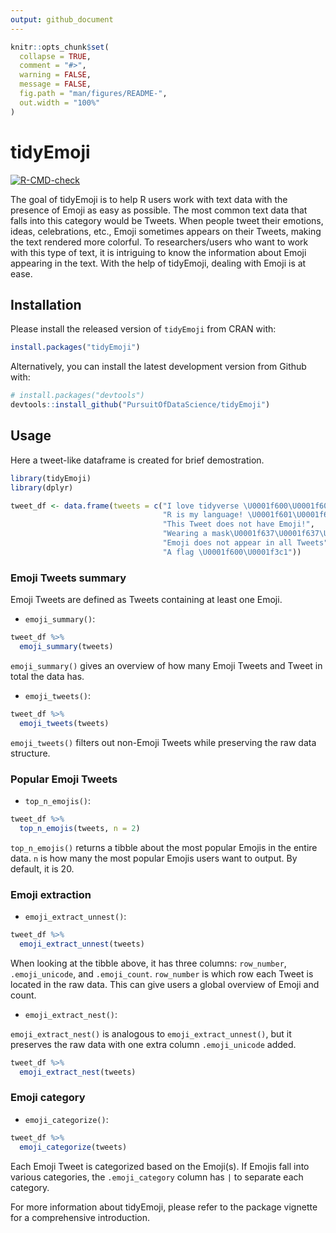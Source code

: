 ```yaml
---
output: github_document
---
```


<!-- README.md is generated from README.Rmd. Please edit that file -->

```r
knitr::opts_chunk$set(
  collapse = TRUE,
  comment = "#>",
  warning = FALSE,
  message = FALSE,
  fig.path = "man/figures/README-",
  out.width = "100%"
)
```

# tidyEmoji

<!-- badges: start -->
[![R-CMD-check](https://github.com/PursuitOfDataScience/tidyEmoji/workflows/R-CMD-check/badge.svg)](https://github.com/PursuitOfDataScience/tidyEmoji/actions)
<!-- badges: end -->

The goal of tidyEmoji is to help R users work with text data with the presence of Emoji as easy as possible. The most common text data that falls into this category would be Tweets. When people tweet their emotions, ideas, celebrations, etc., Emoji sometimes appears on their Tweets, making the text rendered more colorful. To researchers/users who want to work with this type of text, it is intriguing to know the information about Emoji appearing in the text. With the help of tidyEmoji, dealing with Emoji is at ease. 

## Installation

Please install the released version of `tidyEmoji` from CRAN with:

``` r
install.packages("tidyEmoji")
```

Alternatively, you can install the latest development version from Github with:

``` r
# install.packages("devtools")
devtools::install_github("PursuitOfDataScience/tidyEmoji")
```

## Usage

Here a tweet-like dataframe is created for brief demostration. 

```r
library(tidyEmoji)
library(dplyr)
```

```r
tweet_df <- data.frame(tweets = c("I love tidyverse \U0001f600\U0001f603\U0001f603",
                                  "R is my language! \U0001f601\U0001f606\U0001f605",
                                  "This Tweet does not have Emoji!",
                                  "Wearing a mask\U0001f637\U0001f637\U0001f637\U0001f637.",
                                  "Emoji does not appear in all Tweets",
                                  "A flag \U0001f600\U0001f3c1"))
```


### Emoji Tweets summary

Emoji Tweets are defined as Tweets containing at least one Emoji.

- `emoji_summary()`:

```r
tweet_df %>%
  emoji_summary(tweets)
```

`emoji_summary()` gives an overview of how many Emoji Tweets and Tweet in total the data has. 

- `emoji_tweets()`:

```r
tweet_df %>%
  emoji_tweets(tweets)
```
`emoji_tweets()` filters out non-Emoji Tweets while preserving the raw data structure.


### Popular Emoji Tweets

- `top_n_emojis()`:

```r
tweet_df %>%
  top_n_emojis(tweets, n = 2)
```

`top_n_emojis()` returns a tibble about the most popular Emojis in the entire data. `n` is how many the most popular Emojis users want to output. By default, it is 20.


### Emoji extraction

- `emoji_extract_unnest()`:

```r
tweet_df %>%
  emoji_extract_unnest(tweets)
```

When looking at the tibble above, it has three columns: `row_number`, `.emoji_unicode`, and `.emoji_count`. `row_number` is which row each Tweet is located in the raw data. This can give users a global overview of Emoji and count.


- `emoji_extract_nest()`:

`emoji_extract_nest()` is analogous to `emoji_extract_unnest()`, but it preserves the raw data with one extra column `.emoji_unicode` added.

```r
tweet_df %>%
  emoji_extract_nest(tweets)
```

### Emoji category

- `emoji_categorize()`:

```r
tweet_df %>%
  emoji_categorize(tweets)
```
Each Emoji Tweet is categorized based on the Emoji(s). If Emojis fall into various categories, the `.emoji_category` column has `|` to separate each category. 


For more information about tidyEmoji, please refer to the package vignette for a comprehensive introduction. 

